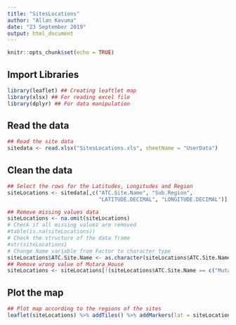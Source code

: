 ```yaml
---
title: "SitesLocations"
author: "Allan Kavuma"
date: "23 September 2019"
output: html_document
---
```


```r
knitr::opts_chunk$set(echo = TRUE)
```

## Import Libraries
```r
library(leaflet) ## Creating leaftlet map
library(xlsx) ## For reading excel file
library(dplyr) ## For data manipulation
```

## Read the data
```r
## Read the site data
sitedata <- read.xlsx("SitesLocations.xls", sheetName = "UserData")
```

## Clean the data
```r
## Select the rows for the Latitudes, Longitudes and Region
siteLocations <- sitedata[,c("ATC.Site.Name", "Sub.Region", 
                             "LATITUDE.DECIMAL", "LONGITUDE.DECIMAL")]

## Remove missing values data
siteLocations <- na.omit(siteLocations)
# Check if all missing values are removed
#table(is.na(siteLocations))
# Check the structure of the data frame
#str(siteLocations)
# Change Name variable from Factor to character type
siteLocations$ATC.Site.Name <- as.character(siteLocations$ATC.Site.Name)
## Remove wrong value of Mutara_House
siteLocations <- siteLocations[!(siteLocations$ATC.Site.Name == c("Mutara_House")),]

```

## Plot the map
```r
## Plot map according to the regions of the sites
leaflet(siteLocations) %>% addTiles() %>% addMarkers(lat = siteLocations$LATITUDE.DECIMAL, lng = siteLocations$LONGITUDE.DECIMAL, popup = siteLocations$ATC.Site.Name, clusterOptions = markerClusterOptions())


```